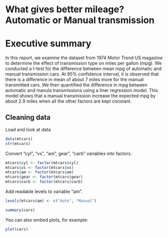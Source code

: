 What gives better mileage? Automatic or Manual transmission
========================================================

# Executive summary
    
In this report, we examine the dataset from 1974 Motor Trend US magazine to determine the effect of transmission type on miles per gallon (mpg). We conducted a t-test for the difference between mean mpg of automatic and manual transmission cars. At 95% confidence interval, it is observed that there is a difference in mean of about 7 miles more for the manual transmitted cars. We then quantified the difference in mpg between automatic and manula transmissions using a liner regression model. This model shows that a manual transmission increase the expected mpg by about 2.9 miles when all the other factors are kept constant.

## Cleaning data

Load and look at data

```r
data(mtcars)
str(mtcars)
```

Convert "cyl", "vs", "am", gear", "carb" variables into factors.

```r
mtcars$cyl <- factor(mtcars$cyl)
mtcars$vs <- factor(mtcars$vs)
mtcars$am <- factor(mtcars$am)
mtcars$gear <- factor(mtcars$gear)
mtcars$carb <- factor(mtcars$carb)
```

Add readable levels to variable "am".

```r
levels(mtcars$am) <- c("Auto", "Manual")
```


```r
summary(cars)
```

You can also embed plots, for example:

```r
plot(cars)
```


